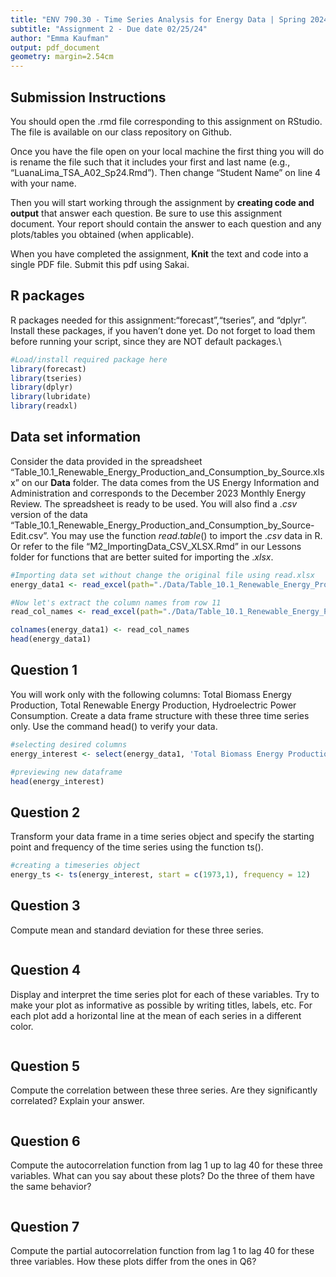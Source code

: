 ```yaml
---
title: "ENV 790.30 - Time Series Analysis for Energy Data | Spring 2024"
subtitle: "Assignment 2 - Due date 02/25/24"
author: "Emma Kaufman"
output: pdf_document
geometry: margin=2.54cm
---
```


## Submission Instructions

You should open the .rmd file corresponding to this assignment on RStudio. The file is available on our class repository on Github.   

Once you have the file open on your local machine the first thing you will do is rename the file such that it includes your first and last name (e.g., "LuanaLima_TSA_A02_Sp24.Rmd"). Then change "Student Name" on line 4 with your name. 

Then you will start working through the assignment by  **creating code and output** that answer each question. Be sure to use this assignment document. Your report should contain the answer to each question and any plots/tables you obtained (when applicable).

When you have completed the assignment, **Knit** the text and code into a single PDF file. Submit this pdf using Sakai. 

## R packages

R packages needed for this assignment:"forecast","tseries", and "dplyr". Install these packages, if you haven't done yet. Do not forget to load them before running your script, since they are NOT default packages.\\

```r
#Load/install required package here
library(forecast)
library(tseries)
library(dplyr)
library(lubridate)
library(readxl)
```


## Data set information  

Consider the data provided in the spreadsheet "Table_10.1_Renewable_Energy_Production_and_Consumption_by_Source.xlsx" on our **Data** folder. The data comes from the US Energy Information and Administration and corresponds to the December 2023 Monthly Energy Review. The spreadsheet is ready to be used. You will also find a $.csv$ version of the data "Table_10.1_Renewable_Energy_Production_and_Consumption_by_Source-Edit.csv". You may use the function $read.table()$ to import the $.csv$ data in R. Or refer to the file "M2_ImportingData_CSV_XLSX.Rmd" in our Lessons folder for functions that are better suited for importing the $.xlsx$.

```r
#Importing data set without change the original file using read.xlsx
energy_data1 <- read_excel(path="./Data/Table_10.1_Renewable_Energy_Production_and_Consumption_by_Source.xlsx",skip = 12, sheet="Monthly Data",col_names=FALSE) 

#Now let's extract the column names from row 11
read_col_names <- read_excel(path="./Data/Table_10.1_Renewable_Energy_Production_and_Consumption_by_Source.xlsx",skip = 10,n_max = 1, sheet="Monthly Data",col_names=FALSE) 

colnames(energy_data1) <- read_col_names
head(energy_data1)

```


## Question 1
You will work only with the following columns: Total Biomass Energy Production, Total Renewable Energy Production, Hydroelectric Power Consumption. Create a data frame structure with these three time series only. Use the command head() to verify your data.

```r
#selecting desired columns
energy_interest <- select(energy_data1, 'Total Biomass Energy Production', 'Total Renewable Energy Production', 'Hydroelectric Power Consumption')

#previewing new dataframe
head(energy_interest)
```


## Question 2
Transform your data frame in a time series object and specify the starting point and frequency of the time series using the function ts().

```r
#creating a timeseries object
energy_ts <- ts(energy_interest, start = c(1973,1), frequency = 12)

```


## Question 3
Compute mean and standard deviation for these three series.

```r

```


## Question 4
Display and interpret the time series plot for each of these variables. Try to make your plot as informative as possible by writing titles, labels, etc. For each plot add a horizontal line at the mean of each series in a different color.

```r

```


## Question 5
Compute the correlation between these three series. Are they significantly correlated? Explain your answer.

```r

```


## Question 6
Compute the autocorrelation function from lag 1 up to lag 40 for these three variables. What can you say about these plots? Do the three of them have the same behavior?

```r

```


## Question 7
Compute the partial autocorrelation function from lag 1 to lag 40 for these three variables. How these plots differ from the ones in Q6?

```r

```


